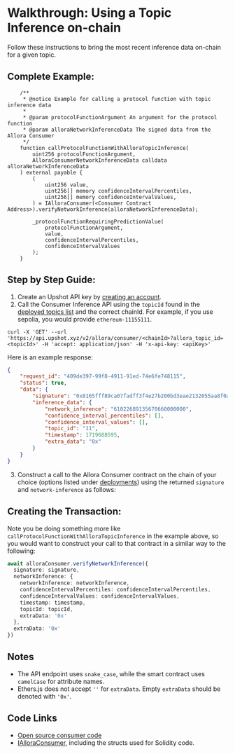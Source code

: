 # Walkthrough: Using a Topic Inference on-chain

Follow these instructions to bring the most recent inference data on-chain for a given topic. 

## Complete Example:

```solidity
    /**
     * @notice Example for calling a protocol function with topic inference data
     * 
     * @param protocolFunctionArgument An argument for the protocol function
     * @param alloraNetworkInferenceData The signed data from the Allora Consumer
     */
    function callProtocolFunctionWithAlloraTopicInference(
        uint256 protocolFunctionArgument,
        AlloraConsumerNetworkInferenceData calldata alloraNetworkInferenceData
    ) external payable {
        (
            uint256 value,
            uint256[] memory confidenceIntervalPercentiles,
            uint256[] memory confidenceIntervalValues,
        ) = IAlloraConsumer(<Consumer Contract Address>).verifyNetworkInference(alloraNetworkInferenceData);

        _protocolFunctionRequiringPredictionValue(
            protocolFunctionArgument, 
            value,
            confidenceIntervalPercentiles,
            confidenceIntervalValues
        );
    }
```

## Step by Step Guide:

1. Create an Upshot API key by [creating an account](https://developer.upshot.xyz/signup).
2. Call the Consumer Inference API using the `topicId` found in the [deployed topics list](./existing-topics) and the correct chainId. For example, if you use sepolia, you would provide `ethereum-11155111`.

```shell
curl -X 'GET' --url 'https://api.upshot.xyz/v2/allora/consumer/<chainId>?allora_topic_id=<topicId>' -H 'accept: application/json' -H 'x-api-key: <apiKey>'
```

Here is an example response: 
```json
{
    "request_id": "409de397-99f8-4911-91ed-74e6fe748115",
    "status": true,
    "data": {
        "signature": "0x8165fff89ca07fadff3f4e27b200bd3eae2132055aa8f0a224832446505c0662033b3038c9694000af60d4e9fbf8504cd9729b9841db286f45070a9c92f2531d1c",
        "inference_data": {
            "network_inference": "61022689135670660000000",
            "confidence_interval_percentiles": [],
            "confidence_interval_values": [],
            "topic_id": "11",
            "timestamp": 1719688595,
            "extra_data": "0x"
        }
    }
}
```


3. Construct a call to the Allora Consumer contract on the chain of your choice (options listed under [deployments](./existing-consumers)) using the returned `signature` and `network-inference` as follows:

## Creating the Transaction:

Note you be doing something more like `callProtocolFunctionWithAlloraTopicInference` in the example above, so you would want to construct your call to that contract in a similar way to the following:

```typescript
await alloraConsumer.verifyNetworkInference({  
  signature: signature,  
  networkInference: {
    networkInference: networkInference,
    confidenceIntervalPercentiles: confidenceIntervalPercentiles,
    confidenceIntervalValues: confidenceIntervalValues,
    timestamp: timestamp,
    topicId: topicId,
    extraData: '0x'
  },
  extraData: '0x'
})
```


## Notes

- The API endpoint uses `snake_case`, while the smart contract uses `camelCase` for attribute names.
- Ethers.js does not accept `''` for `extraData`. Empty `extraData` should be denoted with `'0x'`.

## Code Links

- [Open source consumer code](https://github.com/allora-network/allora-consumer/blob/main/src/)
- [IAlloraConsumer](https://github.com/allora-network/allora-consumer/blob/main/src/interface/IAlloraConsumer.sol), including the structs used for Solidity code.
